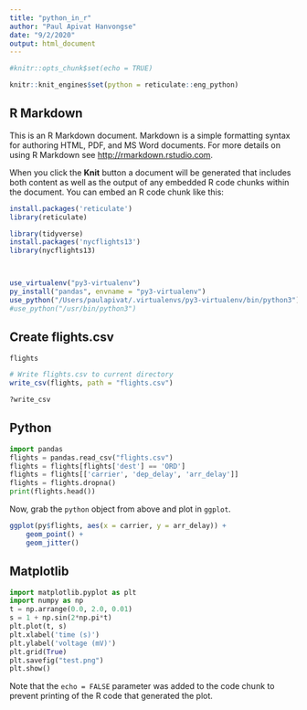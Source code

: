 ```yaml
---
title: "python_in_r"
author: "Paul Apivat Hanvongse"
date: "9/2/2020"
output: html_document
---
```


```r
#knitr::opts_chunk$set(echo = TRUE)

knitr::knit_engines$set(python = reticulate::eng_python)
```

## R Markdown

This is an R Markdown document. Markdown is a simple formatting syntax for authoring HTML, PDF, and MS Word documents. For more details on using R Markdown see <http://rmarkdown.rstudio.com>.

When you click the **Knit** button a document will be generated that includes both content as well as the output of any embedded R code chunks within the document. You can embed an R code chunk like this:

```r
install.packages('reticulate')
library(reticulate)

library(tidyverse)
install.packages('nycflights13')
library(nycflights13)



use_virtualenv("py3-virtualenv")
py_install("pandas", envname = "py3-virtualenv")
use_python("/Users/paulapivat/.virtualenvs/py3-virtualenv/bin/python3")
#use_python("/usr/bin/python3")
```

## Create flights.csv

```r
flights

# Write flights.csv to current directory
write_csv(flights, path = "flights.csv")

?write_csv

```

## Python

```python
import pandas
flights = pandas.read_csv("flights.csv")
flights = flights[flights['dest'] == 'ORD']
flights = flights[['carrier', 'dep_delay', 'arr_delay']]
flights = flights.dropna()
print(flights.head())
```

Now, grab the `python` object from above and plot in `ggplot`.

```r
ggplot(py$flights, aes(x = carrier, y = arr_delay)) +
    geom_point() +
    geom_jitter()
```


## Matplotlib

```python

import matplotlib.pyplot as plt
import numpy as np
t = np.arrange(0.0, 2.0, 0.01)
s = 1 + np.sin(2*np.pi*t)
plt.plot(t, s)
plt.xlabel('time (s)')
plt.ylabel('voltage (mV)')
plt.grid(True)
plt.savefig("test.png")
plt.show()
```

Note that the `echo = FALSE` parameter was added to the code chunk to prevent printing of the R code that generated the plot.
